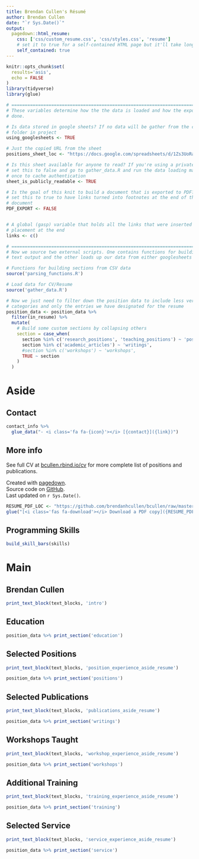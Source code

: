 ```yaml
---
title: Brendan Cullen's Résumé
author: Brendan Cullen
date: "`r Sys.Date()`"
output:
  pagedown::html_resume:
    css: ['css/custom_resume.css', 'css/styles.css', 'resume']
    # set it to true for a self-contained HTML page but it'll take longer to render
    self_contained: true
---
```



```r
knitr::opts_chunk$set(
  results='asis', 
  echo = FALSE
)
library(tidyverse)
library(glue)

# ======================================================================
# These variables determine how the the data is loaded and how the exports are
# done.

# Is data stored in google sheets? If no data will be gather from the csvs/
# folder in project
using_googlesheets <- TRUE

# Just the copied URL from the sheet
positions_sheet_loc <- "https://docs.google.com/spreadsheets/d/1Zs3UoRaZEXoNiX-RFWNHTnr5KL8SCB_e-bik5mftt-k/"

# Is this sheet available for anyone to read? If you're using a private sheet
# set this to false and go to gather_data.R and run the data loading manually
# once to cache authentication
sheet_is_publicly_readable <- TRUE

# Is the goal of this knit to build a document that is exported to PDF? If so
# set this to true to have links turned into footnotes at the end of the
# document
PDF_EXPORT <- FALSE


# A global (gasp) variable that holds all the links that were inserted for
# placement at the end
links <- c()

# ======================================================================
# Now we source two external scripts. One contains functions for building the
# text output and the other loads up our data from either googlesheets or csvs

# Functions for building sections from CSV data
source('parsing_functions.R') 

# Load data for CV/Resume
source('gather_data.R')

# Now we just need to filter down the position data to include less verbose
# categories and only the entries we have designated for the resume
position_data <- position_data %>% 
  filter(in_resume) %>% 
  mutate(
    # Build some custom sections by collapsing others
    section = case_when(
      section %in% c('research_positions', 'teaching_positions') ~ 'positions', 
      section %in% c('academic_articles') ~ 'writings',
      #section %in% c('workshops') ~ 'workshops',
      TRUE ~ section
    )
  ) 
```



Aside
================================================================================


Contact {#contact}
--------------------------------------------------------------------------------

```r
contact_info %>% 
  glue_data("- <i class='fa fa-{icon}'></i> [{contact}]({link})")
```


More info {#more-info}
--------------------------------------------------------------------------------

See full CV at [bcullen.rbind.io/cv](https://bcullen.rbind.io/cv/index.html) for more complete list of positions and publications.

Created with [pagedown](https://github.com/rstudio/pagedown). 
<br>Source code on [GitHub](https://github.com/brendanhcullen/bcullen/tree/master/static/cv). <i class="fa fa-github"></i> 
<br>Last updated on `r Sys.Date()`.


```r
RESUME_PDF_LOC <- "https://github.com/brendanhcullen/bcullen/raw/master/static/cv/cullen_resume.pdf"
glue("[<i class='fas fa-download'></i> Download a PDF copy]({RESUME_PDF_LOC})")
```

Programming Skills {#skills}
--------------------------------------------------------------------------------

```r
build_skill_bars(skills)
```

Main
================================================================================

Brendan Cullen {#title}
--------------------------------------------------------------------------------


```r
print_text_block(text_blocks, 'intro')
```



Education {data-icon=graduation-cap data-concise=true}
--------------------------------------------------------------------------------

```r
position_data %>% print_section('education')
```



Selected Positions {data-icon=suitcase}
--------------------------------------------------------------------------------

::: aside
```r
print_text_block(text_blocks, 'position_experience_aside_resume')
```
:::


```r
position_data %>% print_section('positions')
```



Selected Publications {data-icon=book}
--------------------------------------------------------------------------------

::: aside
```r
print_text_block(text_blocks, 'publications_aside_resume')
```
:::

```r
position_data %>% print_section('writings')
```


Workshops Taught {data-icon=code-branch}
--------------------------------------------------------------------------------

::: aside
```r
print_text_block(text_blocks, 'workshop_experience_aside_resume')
```
:::

```r
position_data %>% print_section('workshops')
```



Additional Training {data-icon=laptop}
--------------------------------------------------------------------------------

::: aside
```r
print_text_block(text_blocks, 'training_experience_aside_resume')
```
:::

```r
position_data %>% print_section('training')
```



Selected Service {data-icon=hands-helping}
--------------------------------------------------------------------------------

::: aside
```r
print_text_block(text_blocks, 'service_experience_aside_resume')
```
:::

```r
position_data %>% print_section('service')
```


